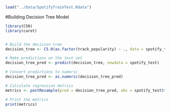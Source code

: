 ```r
load("../Data/SpotifyTrainTest.Rdata")
```

#Building Decision Tree Model
```r
library(C50)
library(caret)


# Build the decision tree
decision_tree <- C5.0(as.factor(track_popularity) ~ ., data = spotify_train)

# Make predictions on the test set
decision_tree_pred <- predict(decision_tree, newdata = spotify_test)

# Convert predictions to numeric
decision_tree_pred <- as.numeric(decision_tree_pred)

# Calculate regression metrics
metrics <- postResample(pred = decision_tree_pred, obs = spotify_test$track_popularity)

# Print the metrics
print(metrics)

```

